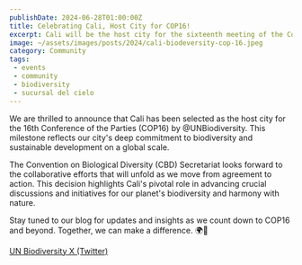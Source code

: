 ```yaml
---
publishDate: 2024-06-28T01:00:00Z
title: Celebrating Cali, Host City for COP16!
excerpt: Cali will be the host city for the sixteenth meeting of the Conference of the Parties to the Convention on Biological Diversity (COP 16 CBD) to be held from 21 October – 1 November 2024
image: ~/assets/images/posts/2024/cali-biodeversity-cop-16.jpeg
category: Community
tags:
 - events
 - community
 - biodiversity
 - sucursal del cielo
---
```


We are thrilled to announce that Cali has been selected as the host city for the 16th Conference of the Parties (COP16) by @UNBiodiversity. This milestone reflects our city's deep commitment to biodiversity and sustainable development on a global scale.

The Convention on Biological Diversity (CBD) Secretariat looks forward to the collaborative efforts that will unfold as we move from agreement to action. This decision highlights Cali's pivotal role in advancing crucial discussions and initiatives for our planet's biodiversity and harmony with nature.

Stay tuned to our blog for updates and insights as we count down to COP16 and beyond. Together, we can make a difference. 🌍💚

[UN Biodiversity X (Twitter)](https://x.com/UNBiodiversity/status/1760001038487048633)
